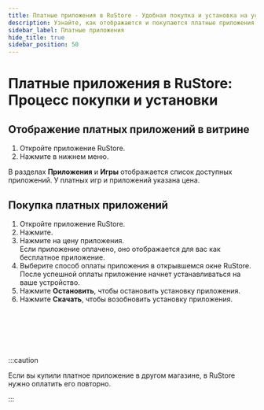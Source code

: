 ```yaml
---
title: Платные приложения в RuStore - Удобная покупка и установка на устройство
description: Узнайте, как отображаются и покупаются платные приложения в витрине RuStore. Получите информацию о ценах, способах оплаты и шагах установки. Разберитесь, как сделать приложение бесплатным после покупки.
sidebar_label: Платные приложения
hide_title: true
sidebar_position: 50
---
```


# Платные приложения в RuStore: Процесс покупки и установки

## Отображение платных приложений в витрине

1. Откройте приложение RuStore.
1. Нажмите в нижнем меню.

В разделах **Приложения** и **Игры** отображается список доступных приложений. У платных игр и приложений указана цена.



## Покупка платных приложений

1. Откройте приложение RuStore.
1. Нажмите.
1. Нажмите на цену приложения.<br />Если приложение оплачено, оно отображается для вас как бесплатное приложение.
1. Выберите способ оплаты приложения в открывшемся окне RuStore.<br />После успешной оплаты приложение начнет устанавливаться на ваше устройство.
1. Нажмите **Остановить**, чтобы остановить установку приложения.
1. Нажмите **Скачать**, чтобы возобновить установку приложения.


&nbsp;

<br />

&nbsp;


:::caution

Если вы купили платное приложение в другом магазине, в RuStore нужно оплатить его повторно.

:::
